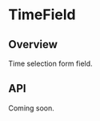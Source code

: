
<Meta of={TimeFieldStories} />

# TimeField

<ResourceLinks
  sourceCode="https://github.com/cultureamp/kaizen-design-system/tree/main/packages/components/src/TimeField"
  figma="https://www.figma.com/file/ZRfnoNUXbGZv4eVWLbF4Az/%F0%9F%96%BC%EF%B8%8F-Component-Gallery?type=design&node-id=9%3A37847&mode=design&t=tmk2yNQC5xRRlaQF-1"
  designGuidelines="https://cultureamp.atlassian.net/wiki/spaces/DesignSystem/pages/3078095243/Time+Field"
  className="!kz-mb-8"
/>

<KAIOInstallation exportNames="TimeField" />

## Overview

Time selection form field.

<Canvas of={TimeFieldStories.Playground} />
<Controls of={TimeFieldStories.Playground} />

## API

Coming soon.
